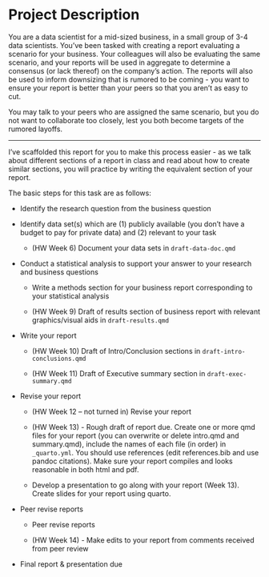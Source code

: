 # Project Description {.unnumbered}

You are a data scientist for a mid-sized business, in a small group of 3-4 data scientists. You've been tasked with creating a report evaluating a scenario for your business. Your colleagues will also be evaluating the same scenario, and your reports will be used in aggregate to determine a consensus (or lack thereof) on the company's action. The reports will also be used to inform downsizing that is rumored to be coming - you want to ensure your report is better than your peers so that you aren't as easy to cut.

You may talk to your peers who are assigned the same scenario, but you do not want to collaborate too closely, lest you both become targets of the rumored layoffs.

------------------------------------------------------------------------

I've scaffolded this report for you to make this process easier - as we talk about different sections of a report in class and read about how to create similar sections, you will practice by writing the equivalent section of your report.

The basic steps for this task are as follows:

-   Identify the research question from the business question

-   Identify data set(s) which are (1) publicly available (you don't have a budget to pay for private data) and (2) relevant to your task

    -   (HW Week 6) Document your data sets in `draft-data-doc.qmd`

-   Conduct a statistical analysis to support your answer to your research and business questions

    -   Write a methods section for your business report corresponding to your statistical analysis

    -   (HW Week 9) Draft of results section of business report with relevant graphics/visual aids in `draft-results.qmd`

-   Write your report

    -   (HW Week 10) Draft of Intro/Conclusion sections in `draft-intro-conclusions.qmd`

    -   (HW Week 11) Draft of Executive summary section in `draft-exec-summary.qmd`

-   Revise your report

    -   (HW Week 12 -- not turned in) Revise your report

    -   (HW Week 13) - Rough draft of report due. Create one or more qmd files for your report (you can overwrite or delete intro.qmd and summary.qmd), include the names of each file (in order) in `_quarto.yml`. You should use references (edit references.bib and use pandoc citations). Make sure your report compiles and looks reasonable in both html and pdf.

    -   Develop a presentation to go along with your report (Week 13). Create slides for your report using quarto.

-   Peer revise reports

    -   Peer revise reports

    -   (HW Week 14) - Make edits to your report from comments received from peer review

-   Final report & presentation due
